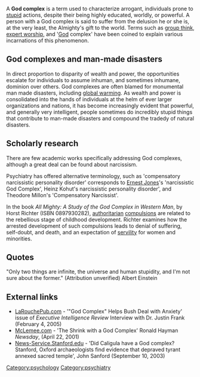 A '''God complex''' is a term used to characterize arrogant, individuals prone to [[stupid]] actions, despite their being highly educated, worldly, or powerful.  A person with a God complex is said to suffer from the delusion he or she is, at the very least, the Almighty's gift to the world.  Terms such as [[group think]], [[expert worship]], and '[[God]] complex' have been coined to explain various incarnations of this phenomenon. 

==God complexes and man-made disasters==

In direct proportion to disparity of wealth and power, the opportunities escalate for individuals to assume inhuman, and sometimes inhumane, dominion over others.  God complexes are often blamed for monumental man made disasters, including [[global warming]].  As wealth and power is consolidated into the hands of individuals at the helm of ever larger organizations and nations, it has become increasingly evident that powerful, and generally very intelligent, people sometimes do incredibly stupid things that contribute to man-made disasters and compound the tradedy of natural disasters.

==Scholarly research==

There are few academic works specifically addressing God complexes, although a great deal can be found about narcissism.

Psychiatry has offered alternative terminology, such as 'compensatory narcissistic personality disorder' corresponds to [[Ernest Jones]]'s 'narcissistic God Complex', Heinz Kohut's narcissistic personality disorder', and Theodore Millon's 'Compensatory Narcissist'.


In the book ''All Mighty: A Study of the God Complex in Western Man'', by Horst Richter (ISBN 0897930282), [[authoritarian]] [[compulsion|compulsions]] are related to the rebellious stage of childhood development.  Richter examines how the arrested development of such compulsions leads to denial of suffering, self-doubt, and death, and an expectation of [[servile|servility]] for women and minorities. 


==Quotes==

"Only two things are infinite, the universe and human stupidity, and I'm not sure about the former."  (Attribution unverified) Albert Einstein

==External links==

* [http://www.larouchepub.com/other/interviews/2005/3205_justin_frank.html LaRouchePub.com] - '"God Complex" Helps Bush Deal with Anxiety'  issue of ''Executive Intelligence Review'' Interview with Dr. Justin Frank (February 4, 2005)
* [http://www.mclemee.com/id97.html McLemee.com] - 'The Shrink with a God Complex' Ronald Hayman ''Newsday'', (April 22, 2001) 
* [http://news-service.stanford.edu/news/2003/september10/caligula-910.html News-Service.Stanford.edu] - 'Did Caligula have a God complex?  Stanford, Oxford archaeologists find evidence that depraved tyrant annexed sacred temple', John Sanford (September 10, 2003)

[[Category:psychology]]
[[Category:psychiatry]]